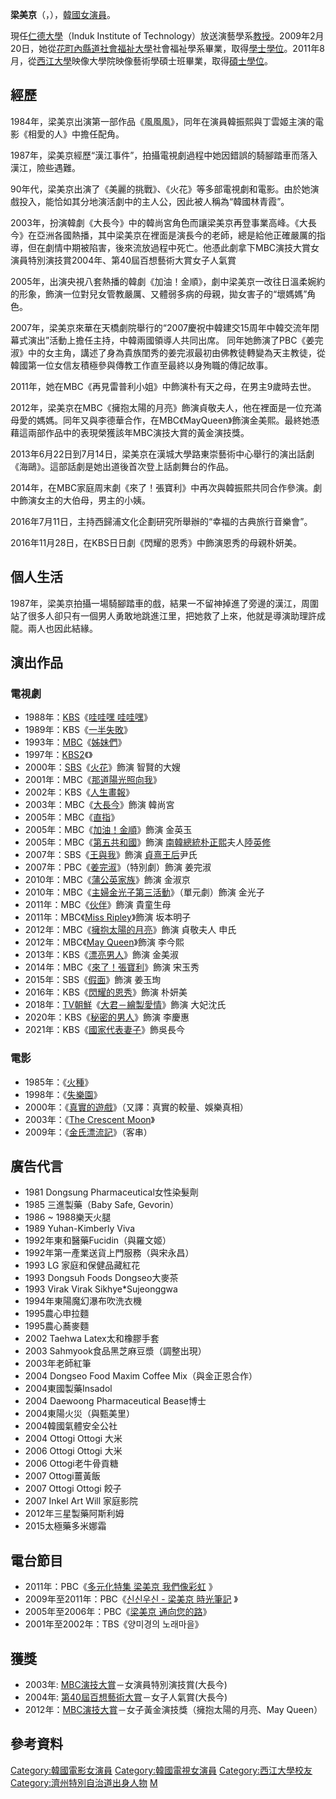 {{blpunsourced|time=2014-03-10T05:41:47+00:00}}
{{藝人
| 姓名 = 梁美京
| 外文名 = 양미경
| 類型 = 女演員
| 相片 = 
| 國籍 = {{KOR}}
| 出生日期 = {{birth_date_and_age|1961|7|25}}
| 出生地 = {{KOR}}[[濟州特別自治道|濟州道]]
| 兒女 = 1子
| 教育程度 = [[崇義女子大學|崇義女子大學]]應用美術學[[學士|學士]]（1982年畢業）<br />[[花町內縣道社會福祉大學|花町內縣道社會福祉大學]]社會福祉學[[學士|學士]]（2009年畢業）<br />[[西江大學|西江大學]]映像大學院映像藝術學[[碩士|碩士]]（2011年畢業）
| 出道日期 = 1983年
| 代表作 = 《[[大長今_(電視劇)|大長今]]》<br>《[[加油！金順|加油！金順]]》<br>《[[閃耀的恩秀|閃耀的恩秀]]》
| IMDb = 1219237
}}
{{Infobox Korean name
|hangul=양미경
|hanja= {{linktext|梁|美|京}}
}}
'''梁美京'''（{{lang-ko|'''양미경'''}}，{{bd|1961年|7月25日|catIdx=}}），[[韓國|韓國]][[演員|女演員]]。

現任[[仁德大學|仁德大學]]（Induk Institute of Technology）放送演藝學系[[教授|教授]]。2009年2月20日，她從[[花町內縣道社會福祉大學|花町內縣道社會福祉大學]]社會福祉學系畢業，取得[[學士|學士]][[學位|學位]]。2011年8月，從[[西江大學|西江大學]]映像大學院映像藝術學碩士班畢業，取得[[碩士|碩士]][[學位|學位]]。

==經歷==

1984年，梁美京出演第一部作品《風風風》，同年在演員韓振熙與丁雲姬主演的電影《相愛的人》中擔任配角。

1987年，梁美京經歷“漢江事件”，拍攝電視劇過程中她因錯誤的騎腳踏車而落入漢江，險些遇難。

90年代，梁美京出演了《美麗的挑戰》、《火花》等多部電視劇和電影。由於她演戲投入，能恰如其分地演活劇中的主人公，因此被人稱為“韓國林青霞”。

2003年，扮演韓劇《大長今》中的韓尚宮角色而讓梁美京再登事業高峰。《大長今》在亞洲各國熱播，其中梁美京在裡面是演長今的老師，總是給他正確嚴厲的指導，但在劇情中期被陷害，後來流放過程中死亡。他憑此劇拿下MBC演技大賞女演員特別演技賞2004年、第40屆百想藝術大賞女子人氣賞

2005年，出演央視八套熱播的韓劇《加油！金順》，劇中梁美京一改往日溫柔婉約的形象，飾演一位對兒女管教嚴厲、又體弱多病的母親，拋女害子的“壞媽媽”角色。

2007年，梁美京來華在天橋劇院舉行的“2007慶祝中韓建交15周年中韓交流年閉幕式演出”活動上擔任主持，中韓兩國領導人共同出席。 同年她飾演了PBC《姜完淑》中的女主角，講述了身為貴族閨秀的姜完淑最初由佛教徒轉變為天主教徒，從韓國第一位女信友積極參與傳教工作直至最終以身殉職的傳記故事。

2011年，她在MBC《再見雷普利小姐》中飾演朴有天之母，在男主9歲時去世。

2012年，梁美京在MBC《擁抱太陽的月亮》飾演貞敬夫人，他在裡面是一位充滿母愛的媽媽。同年又與李德華合作，在MBC《MayQueen》飾演金美熙。最終她憑藉這兩部作品中的表現榮獲該年MBC演技大賞的黃金演技獎。

2013年6月22日到7月14日，梁美京在漢城大學路東崇藝術中心舉行的演出話劇《海鷗》。這部話劇是她出道後首次登上話劇舞台的作品。

2014年，在MBC家庭周末劇《來了！張寶利》中再次與韓振熙共同合作參演。劇中飾演女主的大伯母，男主的小姨。

2016年7月11日，主持西歸浦文化企劃研究所舉辦的“幸福的古典旅行音樂會”。

2016年11月28日，在KBS日日劇《閃耀的恩秀》中飾演恩秀的母親朴妍美。

==個人生活==
1987年，梁美京拍攝一場騎腳踏車的戲，結果一不留神掉進了旁邊的漢江，周圍站了很多人卻只有一個男人勇敢地跳進江里，把她救了上來，他就是導演助理許成龍。兩人也因此結緣。

==演出作品==
===電視劇===
*1988年：[[韓國放送公社|KBS]]《[[哇哇嘿_哇哇嘿|哇哇嘿 哇哇嘿]]》
*1989年：KBS《[[一半失敗|一半失敗]]》
*1993年：[[文化廣播_(韓國)|MBC]]《[[姊妹們|姊妹們]]》
*1997年：[[KBS第2頻道|KBS2]]《{{link-ko|婚紗 (電視劇)|웨딩드레스 (드라마)|婚紗}}》
*2000年：[[SBS_(韓國)|SBS]]《[[火花_(電視劇)|火花]]》飾演 智賢的大嫂
*2001年：MBC《[[那道陽光照向我|那道陽光照向我]]》
*2002年：KBS《[[人生畫報|人生畫報]]》
*2003年：MBC《[[大長今_(電視劇)|大長今]]》飾演 韓尚宮
*2005年：MBC《[[直指|直指]]》
*2005年：MBC《[[加油！金順|加油！金順]]》飾演 金英玉 
*2005年：MBC《[[第五共和國_(電視劇)|第五共和國]]》飾演 [[南韓|南韓]][[韓國總統|總統]][[朴正熙|朴正熙]]夫人[[陸英修|陸英修]]
*2007年：SBS《[[王與我|王與我]]》飾演 [[貞熹王后|貞熹王后]]尹氏
*2007年：PBC《[[姜完淑|姜完淑]]》（特別劇）飾演 姜完淑
*2010年：MBC《[[蒲公英家族|蒲公英家族]]》飾演 金淑京
*2010年：MBC《[[主婦金光子第三活動|主婦金光子第三活動]]》（單元劇）飾演 金光子
*2011年：MBC《[[夥伴_(韓國電視劇)|伙伴]]》飾演 貴童生母
*2011年：MBC《[[Miss_Ripley|Miss Ripley]]》飾演 坂本明子
*2012年：MBC《[[擁抱太陽的月亮|擁抱太陽的月亮]]》飾演 貞敬夫人 申氏
*2012年：MBC《[[May_Queen|May Queen]]》飾演 李今熙
*2013年：KBS《[[漂亮男人|漂亮男人]]》飾演 金美淑
*2014年：MBC《[[來了！張寶利|來了！張寶利]]》飾演 宋玉秀
*2015年：SBS《[[假面_(電視劇)|假面]]》飾演 姜玉珣
*2016年：KBS《[[閃耀的恩秀|閃耀的恩秀]]》飾演 朴妍美
*2018年：[[TV朝鮮|TV朝鮮]]《[[大君－繪製愛情|大君－繪製愛情]]》飾演 大妃沈氏
*2020年：KBS《[[秘密的男人|秘密的男人]]》飾演 李慶惠
*2021年：KBS《[[國家代表妻子|國家代表妻子]]》飾吳長今

===電影===
*1985年：《[[火種|火種]]》
*1998年：《[[失樂園_(電影)|失樂園]]》
*2000年：《[[真實的遊戲|真實的遊戲]]》（又譯：真實的較量、娛樂真相）
*2003年：《[[The_Crescent_Moon|The Crescent Moon]]》
*2009年：《[[金氏漂流記|金氏漂流記]]》（客串）
==廣告代言==
*1981 Dongsung Pharmaceutical女性染髮劑
*1985 三進製藥（Baby Safe, Gevorin）
*1986 ~ 1988樂天火腿
*1989 Yuhan-Kimberly Viva
*1992年東和醫藥Fucidin（與羅文姬）
*1992年第一產業送貨上門服務（與宋永昌）
*1993 LG 家庭和保健品藏紅花
*1993 Dongsuh Foods Dongseo大麥茶
*1993 Virak Virak Sikhye*Sujeonggwa
*1994年東陽魔幻瀑布吹洗衣機
*1995農心申拉麵
*1995農心蕎麥麵
*2002 Taehwa Latex太和橡膠手套
*2003 Sahmyook食品黑芝麻豆漿（調整出現）
*2003年老師紅筆
*2004 Dongseo Food Maxim Coffee Mix（與金正恩合作）
*2004東國製藥Insadol
*2004 Daewoong Pharmaceutical Bease博士
*2004東陽火災（與甄美里）
*2004韓國氣體安全公社
*2004 Ottogi Ottogi 大米
*2006 Ottogi Ottogi 大米
*2006 Ottogi老牛骨貢糖
*2007 Ottogi薑黃飯
*2007 Ottogi Ottogi 餃子
*2007 Inkel Art Will 家庭影院
*2012年三星製藥阿斯利姆
*2015太極藥多米娜霜

== 電台節目 ==
*2011年：PBC《[http://web.pbc.co.kr/RADIO/6274/ 多元化特集 梁美京 我們像彩虹] {{Wayback|url=http://web.pbc.co.kr/RADIO/6274/ |date=20110807175827 }}》
*2009年至2011年：PBC《[http://www.pbc.co.kr/CMS/radio/program/pro_sub.php?src=%2FCMS%2Fradio%2Fprogram%2Fview_list.php%3Fprogram_fid%3D799%26menu_fid%3D5267&program_fid=799&menu_fid=5267&cid=&yyyymm= 신신우신 - 梁美京 時光筆記] {{Wayback|url=http://www.pbc.co.kr/CMS/radio/program/pro_sub.php?src=%2FCMS%2Fradio%2Fprogram%2Fview_list.php%3Fprogram_fid%3D799%26menu_fid%3D5267&program_fid=799&menu_fid=5267&cid=&yyyymm= |date=20160304140144 }}》
*2005年至2006年：PBC《[http://www.pbc.co.kr/RADIO/805/ 梁美京 通向您的路]》
*2001年至2002年：TBS《양미경의 노래마을》

== 獲獎 ==
*2003年: [[MBC演技大賞|MBC演技大賞]]－女演員特別演技賞(大長今)
*2004年: [[第40屆百想藝術大賞|第40屆百想藝術大賞]]－女子人氣賞(大長今)
*2012年：[[MBC演技大賞|MBC演技大賞]]－女子黃金演技獎（擁抱太陽的月亮、May Queen）

== 參考資料 ==
{{reflist}}

{{百想藝術大賞}}

{{DEFAULTSORT: Yang Mi Kyung}}
[[Category:韓國電影女演員|Category:韓國電影女演員]]
[[Category:韓國電視女演員|Category:韓國電視女演員]]
[[Category:西江大學校友|Category:西江大學校友]]
[[Category:濟州特別自治道出身人物|Category:濟州特別自治道出身人物]]
[[Category:梁姓|M]]
